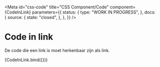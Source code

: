 <!-- @license CC0-1.0 -->


<Meta
  id="css-code"
  title="CSS Component/Code"
  component={CodeInLink}
  parameters={{
    status: {
      type: "WORK IN PROGRESS",
    },
    docs: {
      source: {
        state: "closed",
      },
    },
  }}
/>

# Code in link

De code die een link is moet herkenbaar zijn als link.

<Canvas>
  <Story
    name="Code in link"
    args={{
      href: "https://w3c.github.io/csswg-drafts/mediaqueries-5/#prefers-color-scheme",
      textContent: "@media (prefers-color-scheme: dark) {}",
    }}
  >
    {CodeInLink.bind({})}
  </Story>
</Canvas>
